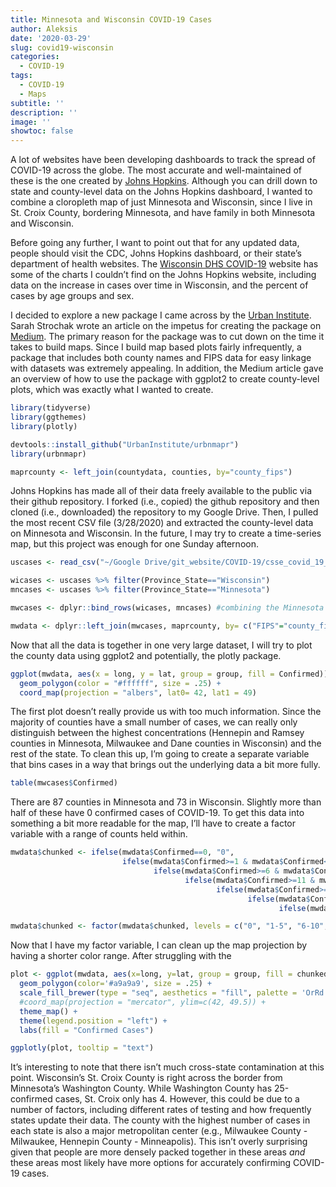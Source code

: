 ```yaml
---
title: Minnesota and Wisconsin COVID-19 Cases
author: Aleksis
date: '2020-03-29'
slug: covid19-wisconsin
categories:
  - COVID-19
tags:
  - COVID-19
  - Maps
subtitle: ''
description: ''
image: ''
showtoc: false
---
```


A lot of websites have been developing dashboards to track the spread of COVID-19 across the globe. The most accurate and well-maintained of these is the one created by [Johns Hopkins](https://coronavirus.jhu.edu/map.html). Although you can drill down to state and county-level data on the Johns Hopkins dashboard, I wanted to combine a cloropleth map of just Minnesota and Wisconsin, since I live in St. Croix County, bordering Minnesota, and have family in both Minnesota and Wisconsin. 

Before going any further, I want to point out that for any updated data, people should visit the CDC, Johns Hopkins dashboard, or their state's department of health websites. The [Wisconsin DHS COVID-19](https://www.dhs.wisconsin.gov/covid-19/index.htm) website has some of the charts I couldn't find on the Johns Hopkins website, including data on the increase in cases over time in Wisconsin, and the percent of cases by age groups and sex. 

I decided to explore a new package I came across by the [Urban Institute](https://www.urban.org/). Sarah Strochak wrote an article on the impetus for creating the package on [Medium](https://medium.com/@urban_institute/how-to-create-state-and-county-maps-easily-in-r-577d29300bb2). The primary reason for the package was to cut down on the time it takes to build maps. Since I build map based plots fairly infrequently, a package that includes both county names and FIPS data for easy linkage with datasets was extremely appealing. In addition, the Medium article gave an overview of how to use the package with ggplot2 to create county-level plots, which was exactly what I wanted to create.

```r
library(tidyverse)
library(ggthemes)
library(plotly)

devtools::install_github("UrbanInstitute/urbnmapr")
library(urbnmapr)

maprcounty <- left_join(countydata, counties, by="county_fips")
```

Johns Hopkins has made all of their data freely available to the public via their github repository. I forked (i.e., copied) the github repository and then cloned (i.e., downloaded) the repository to my Google Drive. Then, I pulled the most recent CSV file (3/28/2020) and extracted the county-level data on Minnesota and Wisconsin. In the future, I may try to create a time-series map, but this project was enough for one Sunday afternoon.

```r
uscases <- read_csv("~/Google Drive/git_website/COVID-19/csse_covid_19_data/csse_covid_19_daily_reports/03-28-2020.csv")

wicases <- uscases %>% filter(Province_State=="Wisconsin")
mncases <- uscases %>% filter(Province_State=="Minnesota")

mwcases <- dplyr::bind_rows(wicases, mncases) #combining the Minnesota and Wisconsin datasets

mwdata <- dplyr::left_join(mwcases, maprcounty, by= c("FIPS"="county_fips"))
```

Now that all the data is together in one very large dataset, I will try to plot the county data using ggplot2 and potentially, the plotly package.

```r

ggplot(mwdata, aes(x = long, y = lat, group = group, fill = Confirmed)) +
  geom_polygon(color = "#ffffff", size = .25) +
  coord_map(projection = "albers", lat0= 42, lat1 = 49)

```

The first plot doesn't really provide us with too much information. Since the majority of counties have a small number of cases, we can really only distinguish between the highest concentrations (Hennepin and Ramsey counties in Minnesota, Milwaukee and Dane counties in Wisconsin) and the rest of the state. To clean this up, I'm going to create a separate variable that bins cases in a way that brings out the underlying data a bit more fully.

```r
table(mwcases$Confirmed)
```

There are 87 counties in Minnesota and 73 in Wisconsin. Slightly more than half of these have 0 confirmed cases of COVID-19. To get this data into something a bit more readable for the map, I'll have to create a factor variable with a range of counts held within. 

```r

mwdata$chunked <- ifelse(mwdata$Confirmed==0, "0",
                         ifelse(mwdata$Confirmed>=1 & mwdata$Confirmed<=5, "1-5",
                                ifelse(mwdata$Confirmed>=6 & mwdata$Confirmed<=10, "6-10",
                                       ifelse(mwdata$Confirmed>=11 & mwdata$Confirmed<=20, "11-20",
                                              ifelse(mwdata$Confirmed>=21 & mwdata$Confirmed<=50, "21-50",
                                                     ifelse(mwdata$Confirmed>=51 & mwdata$Confirmed<=100, "51-100",
                                                            ifelse(mwdata$Confirmed>=100 & mwdata$Confirmed<=200, "101-200", ">200")))))))

mwdata$chunked <- factor(mwdata$chunked, levels = c("0", "1-5", "6-10", "11-20", "21-50", "51-100", "101-200", ">200")) #ordering the factor levels
```

Now that I have my factor variable, I can clean up the map projection by having a shorter color range. After struggling with the 

```r
plot <- ggplot(mwdata, aes(x=long, y=lat, group = group, fill = chunked, text = paste("<b>", Admin2," County </b>", "<br /> Confirmed Cases: ", Confirmed))) +
  geom_polygon(color='#a9a9a9', size = .25) +
  scale_fill_brewer(type = "seq", aesthetics = "fill", palette = 'OrRd') +
  #coord_map(projection = "mercator", ylim=c(42, 49.5)) + 
  theme_map() +
  theme(legend.position = "left") +
  labs(fill = "Confirmed Cases")

ggplotly(plot, tooltip = "text")
```

It's interesting to note that there isn't much cross-state contamination at this point. Wisconsin's St. Croix County is right across the border from Minnesota's Washington County. While Washington County has 25-confirmed cases, St. Croix only has 4. However, this could be due to a number of factors, including different rates of testing and how frequently states update their data. The county with the highest number of cases in each state is also a major metropolitan center (e.g., Milwaukee County - Milwaukee, Hennepin County - Minneapolis). This isn't overly surprising given that people are more densely packed together in these areas *and* these areas most likely have more options for accurately confirming COVID-19 cases. 



